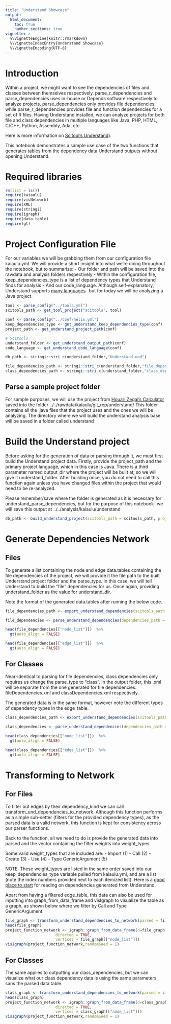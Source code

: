 ```yaml
---
title: "Understand Showcase"
output: 
  html_document:
    toc: true
    number_sections: true
vignette: >
  %\VignetteEngine{knitr::rmarkdown}
  %\VignetteIndexEntry{Understand Showcase}
  %\VignetteEncoding{UTF-8}
---
```



# Introduction

Within a project, we might want to see the dependencies of files and classes between themselves respectively. parse_r_dependencies and parse_dependencies uses in-house or Depends software respectively to analyze projects. parse_dependencies only provides file dependencies, while parse_r_dependencies provides file and function dependencies for a set of R files. Having Understand installed, we can analyze projects for both file and class dependencies in multiple languages like Java, PHP, HTML, C/C++, Python, Assembly, Ada, etc.

Here is more information on [Scitool's Understand](https://scitools.com)).

This notebook demonstrates a sample use case of the two functions that generates tables from the dependency data Understand outputs without opening Understand.


# Required libraries

```r
rm(list = ls())
require(kaiaulu)
require(visNetwork)
require(XML)
require(stringi)
require(igraph)
require(data.table)
require(gt)
```

# Project Configuration File
For our variables we will be grabbing them from our configuration file kaiaulu.yml. We will provide a short insight into what we're doing throughout the notebook, but to summarize:
- Our folder and path will be saved into the rawdata and analysis folders respectively
- Within the configuration file, keep_dependencies_type is a list of dependency types that Understand finds for analysis
- And our code_language. Although self-explanatory, Understand supports [many languages](https://support.scitools.com/support/solutions/articles/70000582794-supported-languages)- but for today we will be analyzing a Java project.

```r
tool <- parse_config("../tools.yml")
scitools_path <- get_tool_project("scitools", tool)

conf <- parse_config("../conf/helix.yml")
keep_dependencies_type <- get_understand_keep_dependencies_type(conf)
project_path <- get_understand_project_path(conf)

# Scitools
understand_folder <- get_understand_output_path(conf)
code_language <- get_understand_code_language(conf)

db_path <- stringi::stri_c(understand_folder,"Understand.und")

file_dependencies_path <- stringi::stri_c(understand_folder,"file_dependencies.xml")
class_dependencies_path <- stringi::stri_c(understand_folder,"class_dependencies.xml")
```

## Parse a sample project folder

For sample purposes, we will use the project from [Houari Zegai's Calculator](https://github.com/HouariZegai/Calculator) saved into the folder ../../rawdata/kaiaulu/git_rep/understand/ This folder contains all the .java files that the project uses and the ones we will be analyzing. The directory where we will build the understand analysis base will be saved in a folder called understand

# Build the Understand project

Before asking for the generation of data or parsing through it, we must first build the Understand project data. Firstly, provide the project_path and the primary project language, which in this case is Java. There is a third parameter named output_dir where the project will be built at, so we will give it understand_folder. After building once, you do not need to call this function again unless you have changed files within the project that would need to be re-analyzed.

Please remember/save where the folder is generated as it is necessary for understand_parse_dependencies, but for the purpose of this notebook- we will save this output at ../../analysis/kaiaulu/understand

```r
db_path <- build_understand_project(scitools_path = scitools_path, project_path = project_path, language = code_language, output_dir = understand_folder)
```

# Generate Dependencies Network

## Files

To generate a list containing the node and edge data.tables containing the file dependencies of the project, we will provide it the file path to the built Understand project folder and the parse_type. In this case, we will tell Understand to build the "file" dependencies for us. Once again, providing understand_folder as the value for understand_dir.

Note the format of the generated data.tables after running the below code.

```r
file_dependencies_path <- export_understand_dependencies(scitools_path = scitools_path, db_filepath = db_path, parse_type = "file", output_filepath = file_dependencies_path)

file_dependencies <- parse_understand_dependencies(dependencies_path = file_dependencies_path)

head(file_dependencies[["node_list"]])  %>%
  gt(auto_align = FALSE)
```

```r
head(file_dependencies[["edge_list"]])  %>%
  gt(auto_align = FALSE)
```


## For Classes

Near-identical to parsing for file dependencies, class dependencies only requires us change the parse_type to "class". In the output folder, this .xml will be separate from the one generated for file dependencies: fileDependencies.xml and classDependencies.xml respectively.

The generated data is in the same format, however note the different types of dependency types in the edge_table.

```r

class_dependencies_path <- export_understand_dependencies(scitools_path = scitools_path, db_filepath = db_path, parse_type = "file", output_filepath = class_dependencies_path)

class_dependencies <- parse_understand_dependencies(dependencies_path = class_dependencies_path)
                                                   
head(class_dependencies[["node_list"]])  %>%
  gt(auto_align = FALSE)
```

```r
head(class_dependencies[["edge_list"]])  %>%
  gt(auto_align = FALSE)
```


# Transforming to Network
## For Files

To filter out edges by their dependency_kind we can call transform_und_dependencies_to_network. Although this function performs as a simple sub-setter (filters for the provided dependency types), as the parsed data is a valid network, this function is kept for consistency across our parser functions.

Back to the function, all we need to do is provide the generated data into parsed and the vector containing the filter weights into weight_types.

Some valid weight_types that are included are:
- Import (1)
- Call (2)
- Create (3)
- Use (4)
- Type GenericArgument (5)

NOTE: These weight_types are listed in the same order saved into our keep_dependencies_type variable pulled from kaiaulu.yml, and are a list (note the index numbers provided next to each itemized list). Here is a [good place to start](https://documentation.scitools.com/pdf/understand.pdf) for reading on dependencies generated from Understand.
 
Apart from having a filtered edge_table, this data can also be used for inputting into graph_from_data_frame and visIgraph to visualize the table as a graph, as shown below where we filter by Call and Type GenericArgument.

```r
file_graph <- transform_understand_dependencies_to_network(parsed = file_dependencies, weight_types = c(keep_dependencies_type[2], keep_dependencies_type[5]))
head(file_graph)
project_function_network <- igraph::graph_from_data_frame(d=file_graph[["edge_list"]], 
                      directed = TRUE,
                      vertices = file_graph[["node_list"]])
visIgraph(project_function_network,randomSeed = 1)
```


## For Classes

The same applies to outputting our class_dependencies, but we can visualize what our class dependency data is using the same parameters sans the parsed data table.

```r
class_graph <- transform_understand_dependencies_to_network(parsed = class_dependencies, weight_types = c(keep_dependencies_type[2], keep_dependencies_type[5]))
head(class_graph)
project_function_network <- igraph::graph_from_data_frame(d=class_graph[["edge_list"]], 
                      directed = TRUE,
                      vertices = class_graph[["node_list"]])
visIgraph(project_function_network,randomSeed = 1)
```

